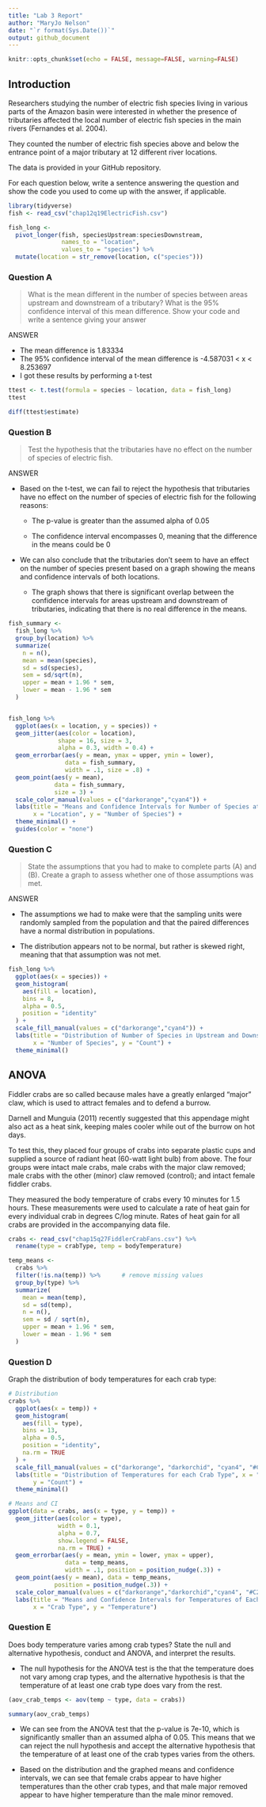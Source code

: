 ```yaml
---
title: "Lab 3 Report"
author: "MaryJo Nelson"
date: "`r format(Sys.Date())`"
output: github_document
---
```

```r
knitr::opts_chunk$set(echo = FALSE, message=FALSE, warning=FALSE)
```

## Introduction

Researchers studying the number of electric fish species living in various parts of the Amazon basin were interested in whether the presence of tributaries affected the local number of electric fish species in the main rivers (Fernandes et al. 2004).

They counted the number of electric fish species above and below the entrance point of a major tributary at 12 different river locations.

The data is provided in your GitHub repository.

For each question below, write a sentence answering the question and show the code you used to come up with the answer, if applicable.

```r

library(tidyverse)
fish <- read_csv("chap12q19ElectricFish.csv")

fish_long <- 
  pivot_longer(fish, speciesUpstream:speciesDownstream,
               names_to = "location",
               values_to = "species") %>% 
  mutate(location = str_remove(location, c("species")))

```

### Question A

> What is the mean different in the number of species between areas upstream and downstream of a tributary? What is the 95% confidence interval of this mean difference. Show your code and write a sentence giving your answer

ANSWER

-   The mean difference is 1.83334
-   The 95% confidence interval of the mean difference is -4.587031 \< x \< 8.253697
-   I got these results by performing a t-test

```r

ttest <- t.test(formula = species ~ location, data = fish_long)
ttest

diff(ttest$estimate)

```

### Question B

> Test the hypothesis that the tributaries have no effect on the number of species of electric fish.

ANSWER

-   Based on the t-test, we can fail to reject the hypothesis that tributaries have no effect on the number of species of electric fish for the following reasons:

    -   The p-value is greater than the assumed alpha of 0.05

    -   The confidence interval encompasses 0, meaning that the difference in the means could be 0

-   We can also conclude that the tributaries don't seem to have an effect on the number of species present based on a graph showing the means and confidence intervals of both locations.

    -   The graph shows that there is significant overlap between the confidence intervals for areas upstream and downstream of tributaries, indicating that there is no real difference in the means.

```r

fish_summary <-
  fish_long %>% 
  group_by(location) %>% 
  summarize(
    n = n(),
    mean = mean(species),
    sd = sd(species),
    sem = sd/sqrt(n),
    upper = mean + 1.96 * sem,
    lower = mean - 1.96 * sem
  ) 


fish_long %>% 
  ggplot(aes(x = location, y = species)) +
  geom_jitter(aes(color = location), 
              shape = 16, size = 3, 
              alpha = 0.3, width = 0.4) +
  geom_errorbar(aes(y = mean, ymax = upper, ymin = lower), 
                data = fish_summary, 
                width = .1, size = .8) +
  geom_point(aes(y = mean), 
             data = fish_summary, 
             size = 3) +
  scale_color_manual(values = c("darkorange","cyan4")) +
  labs(title = "Means and Confidence Intervals for Number of Species at each Location",
       x = "Location", y = "Number of Species") +
  theme_minimal() +
  guides(color = "none")

```

### Question C

> State the assumptions that you had to make to complete parts (A) and (B). Create a graph to assess whether one of those assumptions was met.

ANSWER

-  The assumptions we had to make were that the sampling units were randomly sampled from the population and that the paired differences have a normal distribution in populations.

-  The distribution appears not to be normal, but rather is skewed right, meaning that that assumption was not met.

```r

fish_long %>% 
  ggplot(aes(x = species)) +
  geom_histogram(
    aes(fill = location), 
    bins = 8, 
    alpha = 0.5, 
    position = "identity"
  ) +
  scale_fill_manual(values = c("darkorange","cyan4")) +
  labs(title = "Distribution of Number of Species in Upstream and Downstream Locations",
       x = "Number of Species", y = "Count") +
  theme_minimal()

```

## ANOVA

Fiddler crabs are so called because males have a greatly enlarged "major" claw, which is used to attract females and to defend a burrow.

Darnell and Munguia (2011) recently suggested that this appendage might also act as a heat sink, keeping males cooler while out of the burrow on hot days.

To test this, they placed four groups of crabs into separate plastic cups and supplied a source of radiant heat (60-watt light bulb) from above. The four groups were intact male crabs, male crabs with the major claw removed; male crabs with the other (minor) claw removed (control); and intact female fiddler crabs.

They measured the body temperature of crabs every 10 minutes for 1.5 hours. These measurements were used to calculate a rate of heat gain for every individual crab in degrees C/log minute. Rates of heat gain for all crabs are provided in the accompanying data file.

``` r

crabs <- read_csv("chap15q27FiddlerCrabFans.csv") %>%
  rename(type = crabType, temp = bodyTemperature)

temp_means <-
  crabs %>% 
  filter(!is.na(temp)) %>%      # remove missing values
  group_by(type) %>% 
  summarize(
    mean = mean(temp),
    sd = sd(temp),
    n = n(),
    sem = sd / sqrt(n),
    upper = mean + 1.96 * sem,
    lower = mean - 1.96 * sem
  ) 

```


### Question D

Graph the distribution of body temperatures for each crab type:

```r

# Distribution
crabs %>% 
  ggplot(aes(x = temp)) +
  geom_histogram(
    aes(fill = type), 
    bins = 13, 
    alpha = 0.5, 
    position = "identity",
    na.rm = TRUE
  ) +
  scale_fill_manual(values = c("darkorange", "darkorchid", "cyan4", "#C24641")) +
  labs(title = "Distribution of Temperatures for each Crab Type", x = "Temperature", 
       y = "Count") +
  theme_minimal()

# Means and CI
ggplot(data = crabs, aes(x = type, y = temp)) +
  geom_jitter(aes(color = type),
              width = 0.1,
              alpha = 0.7,
              show.legend = FALSE,
              na.rm = TRUE) +
  geom_errorbar(aes(y = mean, ymin = lower, ymax = upper), 
                data = temp_means,
                width = .1, position = position_nudge(.3)) +
  geom_point(aes(y = mean), data = temp_means,
             position = position_nudge(.3)) +
  scale_color_manual(values = c("darkorange","darkorchid","cyan4", "#C24641")) +
  labs(title = "Means and Confidence Intervals for Temperatures of Each Crab Type", 
       x = "Crab Type", y = "Temperature")

```

### Question E

Does body temperature varies among crab types? State the null and alternative hypothesis, conduct and ANOVA, and interpret the results.

- The null hypothesis for the ANOVA test is the that the temperature does not vary among crap types, and the alternative hypothesis is that the temperature of at least one crab type does vary from the rest.


```r

(aov_crab_temps <- aov(temp ~ type, data = crabs))

summary(aov_crab_temps)

```

- We can see from the ANOVA test that the p-value is 7e-10, which is significantly smaller than an assumed alpha of 0.05. This means that we can reject the null hypothesis and accept the alternative hypothesis that the temperature of at least one of the crab types varies from the others. 

- Based on the distribution and the graphed means and confidence intervals, we can see that female crabs appear to have higher temperatures than the other crab types, and that male major removed appear to have higher temperature than the male minor removed.



